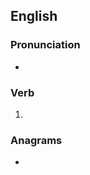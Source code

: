 ==English==

===Pronunciation===
* {{IPA|en|/ˈkɹeɪtɪŋ/}}

===Verb===
{{head|en|verb form}}

# {{present participle of|en|crate|nocat=1}}

===Anagrams===
* {{anagrams|en|a=acginrt|carting|tracing}}